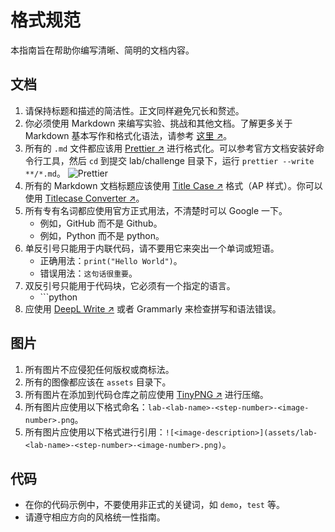 # 格式规范

本指南旨在帮助你编写清晰、简明的文档内容。

## 文档

1. 请保持标题和描述的简洁性。正文同样避免冗长和赘述。
2. 你必须使用 Markdown 来编写实验、挑战和其他文档。了解更多关于 Markdown 基本写作和格式化语法，请参考 [这里 ↗](https://docs.github.com/en/get-started/writing-on-github/getting-started-with-writing-and-formatting-on-github/basic-writing-and-formatting-syntax)。
3. 所有的 `.md` 文件都应该用 [Prettier ↗](https://prettier.io/) 进行格式化。可以参考官方文档安装好命令行工具，然后 `cd` 到提交 lab/challenge 目录下，运行 `prettier --write **/*.md`。
   ![Prettier](.github/assets/prettier.png)
4. 所有的 Markdown 文档标题应该使用 [Title Case ↗](https://en.wikipedia.org/wiki/Title_case) 格式（AP 样式）。你可以使用 [Titlecase Converter ↗](https://titlecaseconverter.com/)。
5. 所有专有名词都应使用官方正式用法，不清楚时可以 Google 一下。
   - 例如，GitHub 而不是 Github。
   - 例如，Python 而不是 python。
6. 单反引号只能用于内联代码，请不要用它来突出一个单词或短语。
   - 正确用法：`print("Hello World")`。
   - 错误用法：`这句话很重要`。
7. 双反引号只能用于代码块，它必须有一个指定的语言。
   - \`\`\`python
8. 应使用 [DeepL Write ↗](https://www.deepl.com/write) 或者 Grammarly 来检查拼写和语法错误。

## 图片

1. 所有图片不应侵犯任何版权或商标法。
2. 所有的图像都应该在 `assets` 目录下。
3. 所有图片在添加到代码仓库之前应使用 [TinyPNG ↗](https://tinypng.com/) 进行压缩。
4. 所有图片应使用以下格式命名：`lab-<lab-name>-<step-number>-<image-number>.png`。
5. 所有图片应使用以下格式进行引用：`![<image-description>](assets/lab-<lab-name>-<step-number>-<image-number>.png)`。

## 代码

- 在你的代码示例中，不要使用非正式的关键词，如 `demo`，`test` 等。
- 请遵守相应方向的风格统一性指南。
